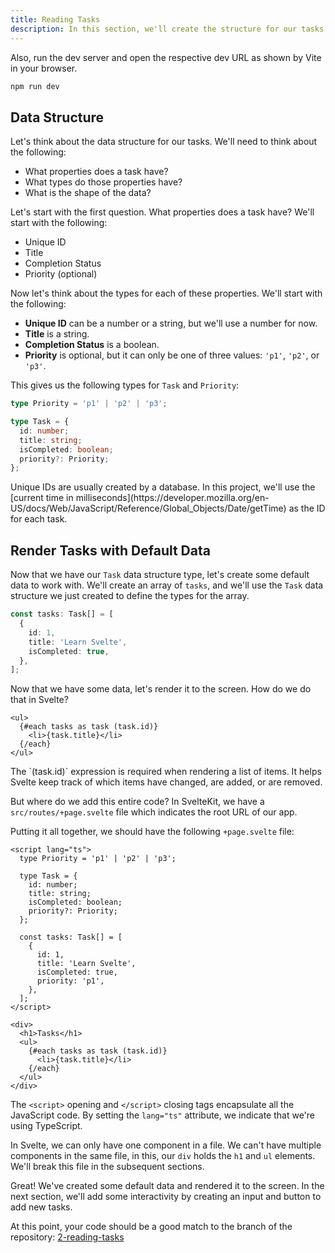 ```yaml
---
title: Reading Tasks
description: In this section, we'll create the structure for our tasks and render them to the screen.
---
```


Also, run the dev server and open the respective dev URL as shown by Vite in your browser.

```sh
npm run dev
```

## Data Structure

Let's think about the data structure for our tasks. We'll need to think about the following:

- What properties does a task have?
- What types do those properties have?
- What is the shape of the data?

Let's start with the first question. What properties does a task have? We'll start with the following:

- Unique ID
- Title
- Completion Status
- Priority (optional)

Now let's think about the types for each of these properties. We'll start with the following:

- **Unique ID** can be a number or a string, but we'll use a number for now.
- **Title** is a string.
- **Completion Status** is a boolean.
- **Priority** is optional, but it can only be one of three values: `'p1'`, `'p2'`, or `'p3'`.

This gives us the following types for `Task` and `Priority`:

```ts
type Priority = 'p1' | 'p2' | 'p3';

type Task = {
  id: number;
  title: string;
  isCompleted: boolean;
  priority?: Priority;
};
```

<Callout>
  Unique IDs are usually created by a database. In this project, we'll use the
  [current time in
  milliseconds](https://developer.mozilla.org/en-US/docs/Web/JavaScript/Reference/Global_Objects/Date/getTime)
  as the ID for each task.
</Callout>

## Render Tasks with Default Data

Now that we have our `Task` data structure type, let's create some default data to work with. We'll create an array of `tasks`, and we'll use the `Task` data structure we just created to define the types for the array.

```ts
const tasks: Task[] = [
  {
    id: 1,
    title: 'Learn Svelte',
    isCompleted: true,
  },
];
```

Now that we have some data, let's render it to the screen. How do we do that in Svelte?

```svelte
<ul>
  {#each tasks as task (task.id)}
    <li>{task.title}</li>
  {/each}
</ul>
```

<Callout>
  The `(task.id)` expression is required when rendering a list of items. It
  helps Svelte keep track of which items have changed, are added, or are
  removed.
</Callout>

But where do we add this entire code? In SvelteKit, we have a `src/routes/+page.svelte` file which indicates the root URL of our app.

Putting it all together, we should have the following `+page.svelte` file:

```svelte title="src/routes/+page.svelte"
<script lang="ts">
  type Priority = 'p1' | 'p2' | 'p3';

  type Task = {
    id: number;
    title: string;
    isCompleted: boolean;
    priority?: Priority;
  };

  const tasks: Task[] = [
    {
      id: 1,
      title: 'Learn Svelte',
      isCompleted: true,
      priority: 'p1',
    },
  ];
</script>

<div>
  <h1>Tasks</h1>
  <ul>
    {#each tasks as task (task.id)}
      <li>{task.title}</li>
    {/each}
  </ul>
</div>
```

The `<script>` opening and `</script>` closing tags encapsulate all the JavaScript code. By setting the `lang="ts"` attribute, we indicate that we're using TypeScript.

In Svelte, we can only have one component in a file. We can't have multiple components in the same file, in this, our `div` holds the `h1` and `ul` elements. We'll break this file in the subsequent sections.

Great! We've created some default data and rendered it to the screen. In the next section, we'll add some interactivity by creating an input and button to add new tasks.

At this point, your code should be a good match to the branch of the repository: [2-reading-tasks](https://github.com/Frontend-Hire/todo-app-svelte-tdd-typescript/tree/2-reading-tasks)
